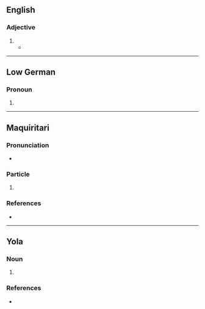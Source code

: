 {{also|Keene}}
==English==

===Adjective===
{{en-adj}}

# {{obsolete form of|en|keen}}
#* {{quote-book|en|author=William Shakespeare|authorlink=William Shakespeare|chapter=[[w:Hamlet|The Tragedie of Hamlet, Prince of Denmarke]]|title=[[w:First Folio|Mr. William Shakespeares Comedies, Histories, & Tragedies: Published According to the True Originall Copies]]|location=London|publisher=Printed by [[w:William Jaggard|Isaac Iaggard]], and [[w:Edward Blount|Ed[ward] Blount]]|year=c. 1599–1602|year_published=1623|section=Act III, scene ii|page=268, column 2|pageurl=https://books.google.com/books?id=uNtBAQAAMAAJ&vq=keene&pg=RA1-PA268|oclc=606515358|passage=[[w:Ophelia|''Ophe''[''lia'']]] You are '''keene''' my Lord, you are '''keene'''. / [[w:Prince Hamlet|''Ham''[''let'']]] It would coſt you a groaning, to take off my edge.}}

----

==Low German==

===Pronoun===
{{head|nds|pronoun form}}

# {{infl of|nds|keen||f//p}}

----

==Maquiritari==

===Pronunciation===
* {{mch-IPA}}

===Particle===
{{head|mch|particle}}

# {{ngd|contrastive particle}}

===References===
* {{R:mch:Cáceres|head=keene}}

----

==Yola==

===Noun===
{{head|yol|noun plural form}}
	
# {{alt form|yol|keeine}}

===References===
* {{R:Poole 1867|page=49}}